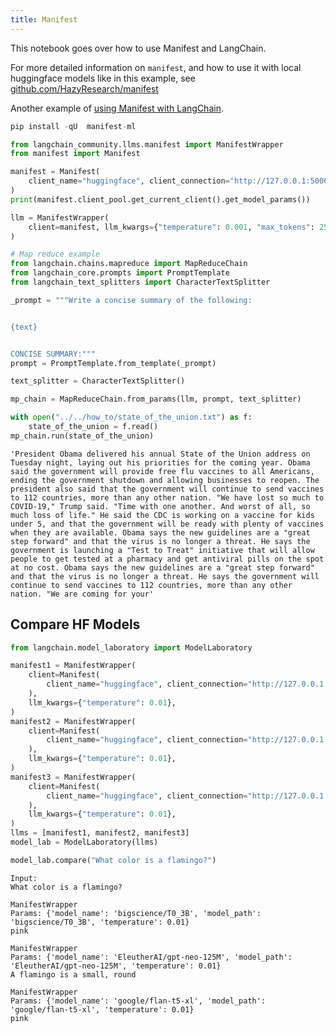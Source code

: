 ```yaml
---
title: Manifest
---
```


This notebook goes over how to use Manifest and LangChain.

For more detailed information on `manifest`, and how to use it with local huggingface models like in this example, see [github.com/HazyResearch/manifest](https://github.com/HazyResearch/manifest)

Another example of [using Manifest with LangChain](https://github.com/HazyResearch/manifest/blob/main/examples/langchain_chatgpt.html).

```python
pip install -qU  manifest-ml
```

```python
from langchain_community.llms.manifest import ManifestWrapper
from manifest import Manifest
```

```python
manifest = Manifest(
    client_name="huggingface", client_connection="http://127.0.0.1:5000"
)
print(manifest.client_pool.get_current_client().get_model_params())
```

```python
llm = ManifestWrapper(
    client=manifest, llm_kwargs={"temperature": 0.001, "max_tokens": 256}
)
```

```python
# Map reduce example
from langchain.chains.mapreduce import MapReduceChain
from langchain_core.prompts import PromptTemplate
from langchain_text_splitters import CharacterTextSplitter

_prompt = """Write a concise summary of the following:


{text}


CONCISE SUMMARY:"""
prompt = PromptTemplate.from_template(_prompt)

text_splitter = CharacterTextSplitter()

mp_chain = MapReduceChain.from_params(llm, prompt, text_splitter)
```

```python
with open("../../how_to/state_of_the_union.txt") as f:
    state_of_the_union = f.read()
mp_chain.run(state_of_the_union)
```

```output
'President Obama delivered his annual State of the Union address on Tuesday night, laying out his priorities for the coming year. Obama said the government will provide free flu vaccines to all Americans, ending the government shutdown and allowing businesses to reopen. The president also said that the government will continue to send vaccines to 112 countries, more than any other nation. "We have lost so much to COVID-19," Trump said. "Time with one another. And worst of all, so much loss of life." He said the CDC is working on a vaccine for kids under 5, and that the government will be ready with plenty of vaccines when they are available. Obama says the new guidelines are a "great step forward" and that the virus is no longer a threat. He says the government is launching a "Test to Treat" initiative that will allow people to get tested at a pharmacy and get antiviral pills on the spot at no cost. Obama says the new guidelines are a "great step forward" and that the virus is no longer a threat. He says the government will continue to send vaccines to 112 countries, more than any other nation. "We are coming for your'
```

## Compare HF Models

```python
from langchain.model_laboratory import ModelLaboratory

manifest1 = ManifestWrapper(
    client=Manifest(
        client_name="huggingface", client_connection="http://127.0.0.1:5000"
    ),
    llm_kwargs={"temperature": 0.01},
)
manifest2 = ManifestWrapper(
    client=Manifest(
        client_name="huggingface", client_connection="http://127.0.0.1:5001"
    ),
    llm_kwargs={"temperature": 0.01},
)
manifest3 = ManifestWrapper(
    client=Manifest(
        client_name="huggingface", client_connection="http://127.0.0.1:5002"
    ),
    llm_kwargs={"temperature": 0.01},
)
llms = [manifest1, manifest2, manifest3]
model_lab = ModelLaboratory(llms)
```

```python
model_lab.compare("What color is a flamingo?")
```

```output
Input:
What color is a flamingo?

ManifestWrapper
Params: {'model_name': 'bigscience/T0_3B', 'model_path': 'bigscience/T0_3B', 'temperature': 0.01}
pink

ManifestWrapper
Params: {'model_name': 'EleutherAI/gpt-neo-125M', 'model_path': 'EleutherAI/gpt-neo-125M', 'temperature': 0.01}
A flamingo is a small, round

ManifestWrapper
Params: {'model_name': 'google/flan-t5-xl', 'model_path': 'google/flan-t5-xl', 'temperature': 0.01}
pink
```
